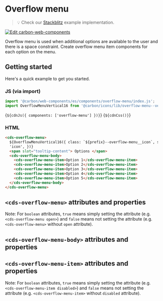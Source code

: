 
<Meta of={OverflowMenuStories} />

# Overflow menu

> 💡 Check our
> [Stackblitz](https://stackblitz.com/github/carbon-design-system/carbon/tree/main/packages/web-components/examples/components/overflow-menu)
> example implementation.

[![Edit carbon-web-components](https://developer.stackblitz.com/img/open_in_stackblitz.svg)](https://stackblitz.com/github/carbon-design-system/carbon-for-ibm-dotcom/tree/main/packages/carbon-web-components/examples/stackblitz/basic/components/overflow-menu)

Overflow menu is used when additional options are available to the user and
there is a space constraint. Create overflow menu item components for each
option on the menu.

## Getting started

Here's a quick example to get you started.

### JS (via import)

```javascript
import '@carbon/web-components/es/components/overflow-menu/index.js';
import OverflowMenuVertical16 from '@carbon/icons/lib/overflow-menu--vertical/16';
```

<Markdown>{`${cdnJs({ components: ['overflow-menu'] })}`}</Markdown>
<Markdown>{`${cdnCss()}`}</Markdown>

### HTML

```html
<cds-overflow-menu>
  ${OverflowMenuVertical16({ class: `${prefix}--overflow-menu__icon`, slot:
  'icon', })}
  <span slot="tooltip-content"> Options </span>
  <cds-overflow-menu-body>
    <cds-overflow-menu-item>Option 1</cds-overflow-menu-item>
    <cds-overflow-menu-item>Option 2</cds-overflow-menu-item>
    <cds-overflow-menu-item>Option 3</cds-overflow-menu-item>
    <cds-overflow-menu-item>Option 4</cds-overflow-menu-item>
    <cds-overflow-menu-item>Option 5</cds-overflow-menu-item>
  </cds-overflow-menu-body>
</cds-overflow-menu>
```

## `<cds-overflow-menu>` attributes and properties

Note: For `boolean` attributes, `true` means simply setting the attribute (e.g.
`<cds-overflow-menu open>`) and `false` means not setting the attribute (e.g.
`<cds-overflow-menu>` without `open` attribute).

<ArgTypes of="cds-overflow-menu" />

## `<cds-overflow-menu-body>` attributes and properties

<ArgTypes of="cds-overflow-menu-body" />

## `<cds-overflow-menu-item>` attributes and properties

Note: For `boolean` attributes, `true` means simply setting the attribute (e.g.
`<cds-overflow-menu-item disabled>`) and `false` means not setting the attribute
(e.g. `<cds-overflow-menu-item>` without `disabled` attribute).

<ArgTypes of="cds-overflow-menu-item" />

